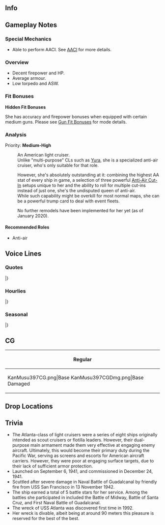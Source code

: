 ==Info==
{{KanmusuInfo|ID=397}}
{{KanmusuInfo|ID=397a}}

==Gameplay Notes==
===Special Mechanics===
* Able to perform AACI. See [[AACI]] for more details.

===Overview===
* Decent firepower and HP.
* Average armour.
* Low torpedo and ASW.

===Fit Bonuses===
{{:{{BASEPAGENAME}}/Equipment Bonuses}}
{{clear}}
'''Hidden Fit Bonuses'''

She has accuracy and firepower bonuses when equipped with certain medium guns. Please see [[Gun Fit Bonuses]] for mode details.

===Analysis===
Priority: '''Medium-High'''

:An American light cruiser.
:Unlike "multi-purpose" CLs such as [[Yura]], she is a specialized anti-air cruiser, who's only suitable for that role.

:However, she's absolutely outstanding at it: combining the highest AA stat of every ship in game, a selection of three powerful [[Anti-Air Cut-In]] setups unique to her and the ability to roll for multiple cut-ins instead of just one, she's the undisputed queen of anti-air.
:While such capability might be overkill for most normal maps, she can be a powerful trump card to deal with event fleets.

:No further remodels have been implemented for her yet (as of January 2020).


====Recommended Roles====
* Anti-air

==Voice Lines==
===Quotes===
{{ShipquoteHeader}}
{{ShipquoteKai
|scenario = Introduction
|origin =How is everything? 私はAtlanta級防空巡洋艦、Atlanta。Brooklyn生まれ。あなた、提督さん？よろしくね。
|translation =How is everything? I'm the Atlanta-class anti-air cruiser, Atlanta. I'm from Brooklyn. Are you the Admiral? Nice to meet you.<ref>She was actually built in Kearny, New Jersey. She was commissioned in Brooklyn, New York.</ref>
}}
{{ShipquoteKai
|scenario = Introduction|kai = true
|origin =How is everything? 私はAtlanta級防空巡洋艦、Atlanta。来たよ。提督さん…まあ、今日も頑張ろうっか。
|translation =How is everything? I'm the Atlanta-class anti-air cruiser, Atlanta. Reporting in. Admiral... well, I guess I'll work hard today too.
}}
{{ShipquoteKai
|scenario = Library
|origin =私、Atlanta級軽巡、その一番艦、Atlanta。防空巡洋艦Atlantaの方が通りがいいかな？そう、防空巡の代名詞的な対空火力で、艦隊防空やっちゃうから。…って…あぁ、ごめん。夜戦っとかはちょっといいかな。まあ、いいじゃない。よろしくね。
|translation =I'm the first ship of the Atlanta-class light cruisers, Atlanta. I suppose it sounds better to say I'm the anti-air cruiser Atlanta? Yes, I'm an anti-air cruiser that is synonymous with anti-air power, so just leave the fleet's air defense to me... Eh... Ah, apologies. I suppose night battles are fine too. Oh well. I'll be in your care.
}}
{{ShipquoteKai
|scenario = Secretary 1
|origin =えぇ、私？いいけど。
|translation =Eh, me? Alright then.
}}
{{ShipquoteKai
|scenario = Secretary 1|kai = true
|origin =あぁ、私？いいけど。
|translation =Ah, me? Alright then.
}}
{{ShipquoteKai
|scenario = Secretary 2
|origin =もしかして、夜戦？だったら私はパス。
|translation =Is it a night battle? Then I'll pass.
}}
{{ShipquoteKai
|scenario = Secretary 3
|origin =Can I ask you something? あのさ、それって、どういう意味があるの？私の対空艤装に、なにか問題ある？
|translation =Can I ask you something? Hey, what do you think you're doing? Is there a problem with my anti-air rigging?
}}
{{ShipquoteKai
|scenario = Idle
|origin =日本のfleet、私は苦手かな。でも、わかってくると意外といいやつもいるよね。意外とね。
|translation =I'm not really good with the Japanese Fleet. But surprisingly, some of them are good people once you get to know them. What a surprise. 
}}
{{ShipquoteKai
|scenario = Secretary Married
|origin =Are you alright、提督さん？…そう？なら、まあ、いいけど。Coffee、ここに置くよ。
|translation =Are you alright, Admiral? ...Really? Well, that's fine then. I'll leave your coffee here.
}}
{{ShipquoteKai
|scenario = Wedding
|origin =提督さん、何？What’s up? えぇ？何これ？開けていいの？……ありゃ。まあ、いいんじゃない？Thanks、提督さん。私も、ありかな。
|translation =Admiral, what is it? What's up? Eh? What's this? Can I open it? ...Oh wow. Well, isn't this nice? Thanks, Admiral. I guess I'll accept.
}}
{{ShipquoteKai
|scenario = Looking At Scores
|origin =Information? いいけど。
|translation =You want information? Alright.
}}
{{ShipquoteKai
|scenario = Joining A Fleet
|origin =Are you OK? 防空巡、Atlanta、出撃するから。
|translation =Are you OK? anti-air cruiser, Atlanta, sortieing.
}}
{{ShipquoteKai
|scenario = Equipment 1
|origin =まあ、いいんじゃない。
|translation =Well, I suppose this is fine.
}}
{{ShipquoteKai
|scenario = Equipment 2
|origin =Thanks.
|translation =Thanks.
}}
{{ShipquoteKai
|scenario = Equipment 3
|origin =まあ、ここまではいいかな。
|translation =Well, I suppose this is enough.
}}
{{ShipquoteKai
|scenario = Supply
|origin =あぁ、thanks.
|translation =Ah, thanks.
}}
{{ShipquoteKai
|scenario = Docking Minor
|origin = シャワー 浴びてくる。
|translation =I'm going to take a shower.
}}
{{ShipquoteKai
|scenario = Docking Major
|origin =嫌だな、匂いついちゃう。少しお休み、もらうから。
|translation =Oh no, I stink. I'll go rest for a while.
}}
{{ShipquoteKai
|scenario = Construction
|origin =You know what? 出来たって。
|translation =You know what? It's complete.
}}
{{ShipquoteKai
|scenario = Returning From Sortie
|origin =戻ってこれた。疲れたね。
|translation =We've made it back. That was tiring.
}}
{{ShipquoteKai
|scenario = Starting A Sortie
|origin =私が旗艦？本当に？まあ、いいけど。Atlanta、抜錨。艦隊、前進。
|translation =I'm the flagship? Really? Well, alright then. Atlanta, setting off. Fleet, forwards.
}}
{{ShipquoteKai
|scenario = Battle Start
|origin =来ちゃったか…仕方ない。始めるよ。
|translation =They've come huh... No choice then. Let's begin.
}}
{{ShipquoteKai
|scenario = Attack
|origin =叩き落とせ。Fire! Fire!
|translation =Take them down. Fire! Fire!
}}
{{ShipquoteKai
|scenario = Air Battle/Daytime Spotting/Night Battle Attack
|origin =しっ！来んな、来んなよ！
|translation =Shoo! G-go away!
}}
{{ShipquoteKai
|scenario = Night Battle
|origin =夜戦か。いやなんだよね。悪い予感しかしないけど。
|translation =A night battle huh. I don't like this. I have a bad feeling about this.<ref>She was sunk by USS San Fransisco in the confusion of night battle.</ref>
}}
{{ShipquoteKai
|scenario = Night Battle|kai = true
|origin =えぇ？また夜戦？ごめん、私はパスだって。
|translation =Eh? Another night battle? Sorry, I said I'll pass.
}}
{{ShipquoteKai
|scenario = MVP
|origin =えぇ？わ、私？私が一番活躍したっての？ま、まあ、そうかな。そうみたい。いいんじゃない？
|translation =Eh? M-me? I'm the highest achiever? O-oh, I see. It does look like it. Isn't this fine?
}}
{{ShipquoteKai
|scenario = Minor Damage 1
|origin =あはぁ！何さ？
|translation =Ah! What was that?
}}
{{ShipquoteKai
|scenario = Minor Damage 2
|origin =直撃！？嘘でしょう！
|translation =A direct hit!? It can't be!
}}
{{ShipquoteKai
|scenario = Major Damage
|origin =消して、消して！火を消して！あぁ、水が…！もう！
|translation =Put it out, put it out! Put the fire out! Ah, the water is...! Jeez! 
}}
{{ShipquoteKai
|scenario = Sunk
|origin =だから…嫌だったの……この海は、深いのね。…Ironbottom Soundより…ずっと…
|translation =That's why I said... I didn't like it... This sea is deep. ...Far deeper... than Ironbottom Sound...
}}
|}
<references/>
{{clear}}

===Hourlies===
{{ShipquoteHeader|type = hourly}}
{{ShipquoteKai|kai = true
|scenario = 00:00
|origin =今日の秘書艦は私がやるよ。まあ、いいんじゃない？
|translation =I'll be the secretary ship today. Well, it's fine isn't it?
}}
{{ShipquoteKai|kai = true
|scenario = 01:00
|origin =1 o'clock. 夜は嫌だね。本当。
|translation = 1 o'clock. I really don't like the night.
}}
{{ShipquoteKai|kai = true
|scenario = 02:00
|origin =2 o'clock. 提督さんは夜はどうなの？あぁ、そう。まあ、いいけど。
|translation =2 o'clock. What do you think of the night, Admiral? Ah, I see. Well, that's fine too.
}}
{{ShipquoteKai|kai = true
|scenario = 03:00
|origin =3 o'clock. Coffeeほしくない？眠くなちゃった。あぁ、ごめん。入れてくれるんだ。
|translation =3 o'clock. Can you make some coffee? I'm getting sleepy. Ah, sorry. You did make some.
}}
{{ShipquoteKai|kai = true
|scenario = 04:00
|origin =4 o'clock. Coffee美味しい。Thanks。お代わりは私が入れるよ。
|translation =4 o'clock. The coffee was delicious. Thanks. I'll go make a another cup.
}}
{{ShipquoteKai|kai = true
|scenario = 05:00
|origin =5 o'clock. ありゃ、明るなってきた。はあぁー、もう朝か。Good morning、提督さん。
|translation =5 o'clock. Oh, it's getting bright. Aaaah, it's already morning. Good morning, Admiral.
}}
{{ShipquoteKai|kai = true
|scenario = 06:00
|origin =6 o'clock. Good morning。でも、少し眠いね。仕方ない。
|translation =6 o'clock. Good morning. But, I'm still a little sleepy. That's bound to happen.
}}
{{ShipquoteKai|kai = true
|scenario = 07:00
|origin =7 o'clock. さあ、morningは何にする？取ってきてあげるよ。卵はスクランブル でいい？
|translation =7 o'clock. Now, what would you like this morning? I'll get it for you. Would you like your eggs scrambled?
}}
{{ShipquoteKai|kai = true
|scenario = 08:00
|origin =8 o'clock. あぁ、私？私はフライドベーコンかな。基本だよ。そう、卵は二つね。
|translation =8 o'clock. Ah, me? I suppose I'll have fried bacon. That's a must. Yes, I'll have two eggs.
}}
{{ShipquoteKai|kai = true
|scenario = 09:00
|origin =9 o'clock. さあ、海に出ますか。Task forceを組む。空母は？重巡はどうする？
|translation =9 o'clock. Now shall we head out to sea? Let's put a task force together. Who will be the carriers? The heavy cruisers?
}}
{{ShipquoteKai|kai = true
|scenario = 10:00
|origin =10 o'clock. 対空演習？余裕、そんなの。相手はなに？Betty? Kate? あれは、知らないやつ。
|translation =10 o'clock. An anti-air exercise? I'm good at that. What will the targets be? Betty? Kate? I don't know that plane.<ref>She's referring to the [https://en.wikipedia.org/wiki/Mitsubishi_G4M Mitsubishi G4M "Betty"] and [https://en.wikipedia.org/wiki/Nakajima_B5N Nakajima B5N "Kate"].</ref>
}}
{{ShipquoteKai|kai = true
|scenario = 11:00
|origin =11 o'clock. まあ、なんだって落とすけど。えぇ、日本の駆逐艦？ん、そうね。ちょっと苦手かな。
|translation =11 o'clock. Well, I'll still shoot it down. Eh, Japanese destroyer? Hmmm, yeah. I'm not really good with them.<ref>She was torpedoed by either [[Ikazuchi]] or [[Inazuma]].</ref>
}}
{{ShipquoteKai|kai = true
|scenario = 12:00
|origin =Noon. よし、お昼だ。提督さん、lunch time。今日はAtlanta burgerでいい？なかなかいけるよ。
|translation =Noon. Alright, it's noon. Admiral, it's lunchtime. Would you like some of my special burgers for lunch? They're pretty good.
}}
{{ShipquoteKai|kai = true
|scenario = 13:00
|origin =1 o'clock. さあ、お昼のあとは少しお休みしない？まあ、いいじゃない？
|translation =1 o'clock. Now shall we have a short rest after lunch? Well, isn't it fine?
}}
{{ShipquoteKai|kai = true
|scenario = 14:00
|origin =2 o…あいつらは…日本の駆逐隊じゃ！？いや、あいつらは苦手。こっちくんなよ！えぇ！
|translation =2 o... They are... the Japanese Destroyer Division!? Well, I don't like them. Don't come near me! Eh!
}}
{{ShipquoteKai|kai = true
|scenario = 15:00
|origin =3…o'clock. H-hey、暁、how are you？そ、そう？何よりだわ。
|translation = 3... o'clock. H-hey, Akatsuki, how are you? I-is that so? That's good.
}}
{{ShipquoteKai|kai = true
|scenario = 16:00
|origin =4 o'clock. は、はい。Nightmare、今日も「ぽいぽい」言ってのね。まあ、いいけど。ふあぁ。
|translation =4 o'clock. H-hi. Nightmare, you're still going "poi, poi" today too. Well, that's fine. Whew.
}}
{{ShipquoteKai|kai = true
|scenario = 17:00
|origin =5 o'clock. あいつらやっといなくなった。提督さんもあんなのと毎日戯れて大変ね。そう？あぁ、夕日が…夜に…夜になっちゃうよ。
|translation =5 o'clock. They finally left. You must have your hands full dealing with that every day, Admiral. Really? Ah, the sun is setting... It's... it's almost nighttime.
}}
{{ShipquoteKai|kai = true
|scenario = 18:00
|origin =6 o'clock. やばい、夜だ。まじどうしよう？えぇ、夕食？それどころじゃないよ。
|translation =6 o'clock. Oh no, it's night. What should I do? Eh, dinner? Now's not the time for that.
}}
{{ShipquoteKai|kai = true
|scenario = 19:00
|origin =7 o'clock. やばい、日が完全に暮れた。戦闘態勢。えぇ、飯？レーションでも食べてて。
|translation =7 o'clock. Oh no, the sun has set. Battle stations. Eh, food? Just eat some rations.
}}
{{ShipquoteKai|kai = true
|scenario = 20:00
|origin =8…えぇ、来客？夜に…だれ！？ひ、比叡！やるき！？…えぇ？手作りカレーの差し入れ？Th-thanks。
|translation =8... Eh, a visitor? At this time... Who is it!? Hi-hiei! You want a fight!? ...Eh? You brought some homemade curry? Th-thanks.
}}
{{ShipquoteKai|kai = true
|scenario = 21:00
|origin =9 o'clock. Battleship比叡の差し入れだって。た、食べてみる？あぁ、美味しい。
|translation =9 o'clock. It's a gift from battleship Hiei. Sh-shall we try it? Ah, it's delicious.
}}
{{ShipquoteKai|kai = true
|scenario = 22:00
|origin =10 o'clock. 提督さん、そうなんだ。金剛のサポートレシピで。いや、まじありだった。
|translation =10 o'clock. Admiral, I see. It's Kongou's special recipe. No, it's really good.
}}
{{ShipquoteKai|kai = true
|scenario = 23:00
|origin =11 o'clock. 今日も色々あったね。明日はもっといい日になるよ。じゃ、good night。
|translation =11 o'clock. We did a lot today. I hope tomorrow will be an even better day. Then, good night.
}}
|}
<references/>
{{clear}}

===Seasonal===
{{SeasonalHeaderOld}}
{{SeasonalQuote
|scenario = [[Seasonal/Setsubun_2020|Setsubun 2020]]
|origin = いった。何？だれ？…あ・か・つ・き、てめ…いっ！今度はNightmare…てめらまとめて…うわぁ！
|translation =	Ouch. What's was that? Who did that? ...A-ka-tsu-ki, you little... Ow! Now it's you, Nightmare... Now listen here you little shits... Whoa!
|audio = Atlanta_Setsubun_2020_Secretary_1.mp3
|notes = 
}}
{{SeasonalQuote
|scenario = [[Seasonal/Valentine%27s_Day_2020|Valentine's Day 2020]]
|origin = あぁ、これ？なんかルールなの。まあ、いいけど。味は保証しないよ。どうぞ。
|translation =	Ah, this? I think it was some kind of rule. Well, fine then. I can't guarantee the taste. Here you go.
|audio = Atlanta_Valentines_2020_Secretary_1.mp3
|notes = 
}}
{{SeasonalQuote
|scenario = [[Seasonal/White_Day_2020|White Day 2020]]
|origin = あぁ、義理堅いね、提督さん。忘れてた。まあ、いいけど。へぇ、手作りなんだ？どれ、食べてみよう。あぁ、美味しい。
|translation =	Ah, you're really a stickler for protocol, Admiral. I already forgot about this. Well, it's fine. Hmm, so they're hand made? Let me try one. Ah, it's delicious.
|audio = Atlanta_White_Day_2020_Secretary_1.mp3
|notes = 
}}
{{SeasonalQuote
|scenario = [[Seasonal/Seventh_Anniversary|7th Anniversary]]
|origin = 7th Anniversaryなんだってね。You made it.
|translation =	So it's the 7th Anniversary. You made it.
|audio = Atlanta_7th_Anniversary_Secretary_1.mp3
|notes = 
}}
{{SeasonalQuote
|scenario = [[Seasonal/Rainy_Season_2020|Rainy Season 2020]]
|origin = あぁ、そのumbrellaいいじゃない？好きな感じ。提督さんの？へぇ、そうなんだ。
|translation =	Ah, isn't that umbrella nice? I like how it looks. Is it yours, Admiral? Hmmm, I see.
|audio = Atlanta_Rainy_Season_2020_Secretary_1.mp3
|notes = 
}}
{{SeasonalQuote
|scenario = [[Seasonal/Autumn_2020|Autumn 2020]]
|origin = 秋になると、やっぱ夜がちょっと怖くなるね。鎮守府秋祭り？はぁ、これが…こんな夜なら、あり…かな。
|translation =	When autumn comes, I kinda get a bit scared of the night. The Naval Base Autumn Festival? Hmmm, I think... I can handle... a night like this.
|audio = Atlanta_Autumn_2020_Secretary_1.mp3
|notes = 
}}
{{SeasonalQuote
|scenario = [[Seasonal/End_of_Year_2020|End of Year 2020]]
|origin = まあ、なんてな。一年なんとかもったね。何よりだわ。San Francisco、あんた、なにそれ？えぇ？箒？ 
|translation =	Well, you know. We've managed to make it through another year. Somehow. San Francisco, what's with that getup? Eh? A broom? 
|audio = Atlanta_Year_End_2020_Secretary_1.mp3
|notes = 
}}
{{SeasonalQuote
|scenario = [[Seasonal/Eighth_Anniversary|8th Anniversary]]
|origin = 8th Anniversaryなんだってね。You made it. Congrats.
|translation =	So it's the 8th Anniversary. You made it. Congrats.
|audio = Atlanta_8th Anniversary_Secretary_1.mp3
|notes = 
}}
|}<references/>

{{clear}}

==CG==
{| class="mw-collapsible mw-collapsed wikitable" style="width: 100%;"
!Regular
|-
|<gallery>
KanMusu397CG.png|Base
KanMusu397CGDmg.png|Base Damaged
</gallery>
|}

==Drop Locations==

==Trivia==

* The Atlanta-class of light cruisers were a series of eight ships originally intended as scout cruisers or flotilla leaders. However, their dual-purpose main armament made them very effective at engaging enemy aircraft. Ultimately, this would become their primary duty during the Pacific War, serving as screens and escorts for American aircraft carriers. However, they were poor at engaging surface targets, due to their lack of sufficient armor protection.
* Launched on September 6, 1941, and commissioned in December 24, 1941.
* Scuttled after severe damage in Naval Battle of Guadalcanal by friendly fire from USS San Francisco in 13 November 1942.
* The ship earned a total of 5 battle stars for her service. Among the battles she participated in included the Battle of Midway, Battle of Santa Cruz, and First Naval Battle of Guadalcanal.
* The wreck of USS Atlanta was discovered first time in 1992.
* Her wreck is divable, albeit being at around 90 meters this pleasure is reserved for the best of the best.
<br>

{{Shiplist}}